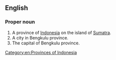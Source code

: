==English==

===Proper noun===
{{en-proper noun}}

# A province of [[Indonesia]] on the island of [[Sumatra]].
# A city in Bengkulu province.
# The capital of Bengkulu province.

[[Category:en:Provinces of Indonesia]]